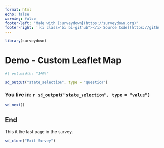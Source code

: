```yaml
---
format: html
echo: false
warning: false
footer-left: "Made with [surveydown](https://surveydown.org)"
footer-right: '[<i class="bi bi-github"></i> Source Code](https://github.com/surveydown-dev/demos)'
---
```


```r
library(surveydown)
```

::: {.sd_page id=map_of_usa}

# Demo - Custom Leaflet Map

```r
#| out.width: "100%"

sd_output("state_selection", type = "question")
```

### You live in: `r sd_output("state_selection", type = "value")`

```r
sd_next()
```

:::

::: {.sd_page id=end}

## End

This it the last page in the survey.

```r
sd_close("Exit Survey")
```

:::
